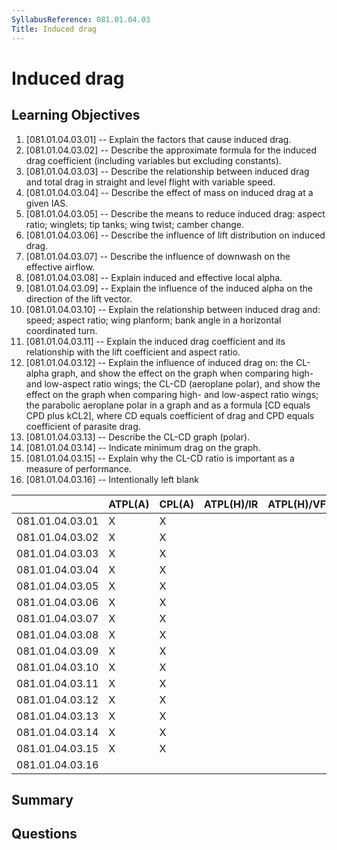 ```yaml
---
SyllabusReference: 081.01.04.03
Title: Induced drag
---
```


# Induced drag

## Learning Objectives

1. [081.01.04.03.01] -- Explain the factors that cause induced drag.
2. [081.01.04.03.02] -- Describe the approximate formula for the induced drag
   coefficient (including variables but excluding constants).
3. [081.01.04.03.03] -- Describe the relationship between induced drag and total
   drag in straight and level flight with variable speed.
4. [081.01.04.03.04] -- Describe the effect of mass on induced drag at a given
   IAS.
5. [081.01.04.03.05] -- Describe the means to reduce induced drag: aspect ratio;
   winglets; tip tanks; wing twist; camber change.
6. [081.01.04.03.06] -- Describe the influence of lift distribution on induced
   drag.
7. [081.01.04.03.07] -- Describe the influence of downwash on the effective
   airflow.
8. [081.01.04.03.08] -- Explain induced and effective local alpha.
9. [081.01.04.03.09] -- Explain the influence of the induced alpha on the
   direction of the lift vector.
10. [081.01.04.03.10] -- Explain the relationship between induced drag and:
    speed; aspect ratio; wing planform; bank angle in a horizontal coordinated
    turn.
11. [081.01.04.03.11] -- Explain the induced drag coefficient and its
    relationship with the lift coefficient and aspect ratio.
12. [081.01.04.03.12] -- Explain the influence of induced drag on: the CL-alpha
    graph, and show the effect on the graph when comparing high- and low-aspect
    ratio wings; the CL-CD (aeroplane polar), and show the effect on the graph
    when comparing high- and low-aspect ratio wings; the parabolic aeroplane
    polar in a graph and as a formula [CD equals CPD plus kCL2], where CD equals
    coefficient of drag and CPD equals coefficient of parasite drag.
13. [081.01.04.03.13] -- Describe the CL-CD graph (polar).
14. [081.01.04.03.14] -- Indicate minimum drag on the graph.
15. [081.01.04.03.15] -- Explain why the CL-CD ratio is important as a measure
    of performance.
16. [081.01.04.03.16] -- Intentionally left blank

|                 | ATPL(A) | CPL(A) | ATPL(H)/IR | ATPL(H)/VFR | CPL(H) | IR  | CBIR(A) |
| --------------- | ------- | ------ | ---------- | ----------- | ------ | --- | ------- |
| 081.01.04.03.01 | X       | X      |            |             |        |     |         |
| 081.01.04.03.02 | X       | X      |            |             |        |     |         |
| 081.01.04.03.03 | X       | X      |            |             |        |     |         |
| 081.01.04.03.04 | X       | X      |            |             |        |     |         |
| 081.01.04.03.05 | X       | X      |            |             |        |     |         |
| 081.01.04.03.06 | X       | X      |            |             |        |     |         |
| 081.01.04.03.07 | X       | X      |            |             |        |     |         |
| 081.01.04.03.08 | X       | X      |            |             |        |     |         |
| 081.01.04.03.09 | X       | X      |            |             |        |     |         |
| 081.01.04.03.10 | X       | X      |            |             |        |     |         |
| 081.01.04.03.11 | X       | X      |            |             |        |     |         |
| 081.01.04.03.12 | X       | X      |            |             |        |     |         |
| 081.01.04.03.13 | X       | X      |            |             |        |     |         |
| 081.01.04.03.14 | X       | X      |            |             |        |     |         |
| 081.01.04.03.15 | X       | X      |            |             |        |     |         |
| 081.01.04.03.16 |         |        |            |             |        |     |         |

## Summary

## Questions
